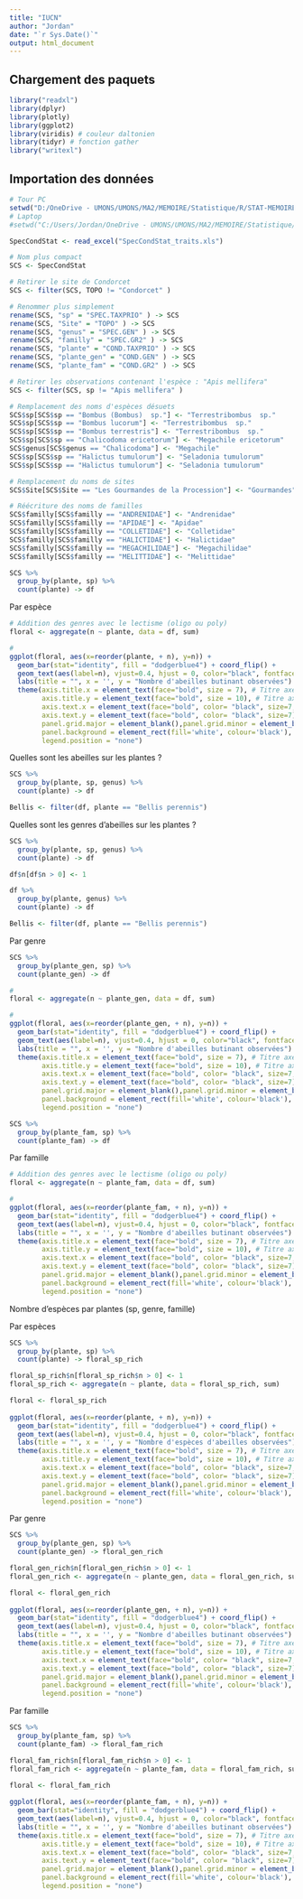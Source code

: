 ```yaml
---
title: "IUCN"
author: "Jordan"
date: "`r Sys.Date()`"
output: html_document
---
```


## Chargement des paquets
```r
library("readxl") 
library(dplyr)
library(plotly)
library(ggplot2)
library(viridis) # couleur daltonien
library(tidyr) # fonction gather
library("writexl")
```

## Importation des données
```r
# Tour PC
setwd("D:/OneDrive - UMONS/UMONS/MA2/MEMOIRE/Statistique/R/STAT-MEMOIRE/RAW/Traits abeilles")
# Laptop
#setwd("C:/Users/Jordan/OneDrive - UMONS/UMONS/MA2/MEMOIRE/Statistique/R/STAT-MEMOIRE/RAW2/Traits abeilles")

SpecCondStat <- read_excel("SpecCondStat_traits.xls")

# Nom plus compact
SCS <- SpecCondStat

# Retirer le site de Condorcet
SCS <- filter(SCS, TOPO != "Condorcet" )

# Renommer plus simplement
rename(SCS, "sp" = "SPEC.TAXPRIO" ) -> SCS
rename(SCS, "Site" = "TOPO" ) -> SCS
rename(SCS, "genus" = "SPEC.GEN" ) -> SCS
rename(SCS, "familly" = "SPEC.GR2" ) -> SCS
rename(SCS, "plante" = "COND.TAXPRIO" ) -> SCS
rename(SCS, "plante_gen" = "COND.GEN" ) -> SCS
rename(SCS, "plante_fam" = "COND.GR2" ) -> SCS

# Retirer les observations contenant l'espèce : "Apis mellifera"
SCS <- filter(SCS, sp != "Apis mellifera" )

# Remplacement des noms d'espèces désuets
SCS$sp[SCS$sp == "Bombus (Bombus)  sp."] <- "Terrestribombus  sp."
SCS$sp[SCS$sp == "Bombus lucorum"] <- "Terrestribombus  sp."
SCS$sp[SCS$sp == "Bombus terrestris"] <- "Terrestribombus  sp."
SCS$sp[SCS$sp == "Chalicodoma ericetorum"] <- "Megachile ericetorum"
SCS$genus[SCS$genus == "Chalicodoma"] <- "Megachile"
SCS$sp[SCS$sp == "Halictus tumulorum"] <- "Seladonia tumulorum"
SCS$sp[SCS$sp == "Halictus tumulorum"] <- "Seladonia tumulorum"

# Remplacement du noms de sites
SCS$Site[SCS$Site == "Les Gourmandes de la Procession"] <- "Gourmandes"

# Réécriture des noms de familles
SCS$familly[SCS$familly == "ANDRENIDAE"] <- "Andrenidae"
SCS$familly[SCS$familly == "APIDAE"] <- "Apidae"
SCS$familly[SCS$familly == "COLLETIDAE"] <- "Colletidae"
SCS$familly[SCS$familly == "HALICTIDAE"] <- "Halictidae"
SCS$familly[SCS$familly == "MEGACHILIDAE"] <- "Megachilidae"
SCS$familly[SCS$familly == "MELITTIDAE"] <- "Melittidae"
```

```r
SCS %>%
  group_by(plante, sp) %>%
  count(plante) -> df
```

Par espèce
```r
# Addition des genres avec le lectisme (oligo ou poly)
floral <- aggregate(n ~ plante, data = df, sum)
```

```r
# 
ggplot(floral, aes(x=reorder(plante, + n), y=n)) +
  geom_bar(stat="identity", fill = "dodgerblue4") + coord_flip() + 
  geom_text(aes(label=n), vjust=0.4, hjust = 0, color="black", fontface = "bold", size=2) +
  labs(title = "", x = '', y = "Nombre d'abeilles butinant observées") +
  theme(axis.title.x = element_text(face="bold", size = 7), # Titre axe x
        axis.title.y = element_text(face="bold", size = 10), # Titre axe y
        axis.text.x = element_text(face="bold", color= "black", size=7, hjust=0), # Echelle x
        axis.text.y = element_text(face="bold", color= "black", size=7), # Echelle y
        panel.grid.major = element_blank(),panel.grid.minor = element_blank(),
        panel.background = element_rect(fill='white', colour='black'),
        legend.position = "none") 
```



Quelles sont les abeilles sur les plantes ?
```r
SCS %>%
  group_by(plante, sp, genus) %>%
  count(plante) -> df

Bellis <- filter(df, plante == "Bellis perennis")
```
Quelles sont les genres d'abeilles sur les plantes ?
```r

SCS %>%
  group_by(plante, sp, genus) %>%
  count(plante) -> df

df$n[df$n > 0] <- 1 

df %>%
  group_by(plante, genus) %>%
  count(plante) -> df

Bellis <- filter(df, plante == "Bellis perennis")
```




Par genre

```r
SCS %>%
  group_by(plante_gen, sp) %>%
  count(plante_gen) -> df
```

```r
# 
floral <- aggregate(n ~ plante_gen, data = df, sum)
```

```r
# 
ggplot(floral, aes(x=reorder(plante_gen, + n), y=n)) +
  geom_bar(stat="identity", fill = "dodgerblue4") + coord_flip() + 
  geom_text(aes(label=n), vjust=0.4, hjust = 0, color="black", fontface = "bold", size=2) +
  labs(title = "", x = '', y = "Nombre d'abeilles butinant observées") +
  theme(axis.title.x = element_text(face="bold", size = 7), # Titre axe x
        axis.title.y = element_text(face="bold", size = 10), # Titre axe y
        axis.text.x = element_text(face="bold", color= "black", size=7, hjust=0), # Echelle x
        axis.text.y = element_text(face="bold", color= "black", size=7), # Echelle y
        panel.grid.major = element_blank(),panel.grid.minor = element_blank(),
        panel.background = element_rect(fill='white', colour='black'),
        legend.position = "none") 
```



```r
SCS %>%
  group_by(plante_fam, sp) %>%
  count(plante_fam) -> df
```

Par famille
```r
# Addition des genres avec le lectisme (oligo ou poly)
floral <- aggregate(n ~ plante_fam, data = df, sum)
```

```r
# 
ggplot(floral, aes(x=reorder(plante_fam, + n), y=n)) +
  geom_bar(stat="identity", fill = "dodgerblue4") + coord_flip() + 
  geom_text(aes(label=n), vjust=0.4, hjust = 0, color="black", fontface = "bold", size=2) +
  labs(title = "", x = '', y = "Nombre d'abeilles butinant observées") +
  theme(axis.title.x = element_text(face="bold", size = 7), # Titre axe x
        axis.title.y = element_text(face="bold", size = 10), # Titre axe y
        axis.text.x = element_text(face="bold", color= "black", size=7, hjust=0), # Echelle x
        axis.text.y = element_text(face="bold", color= "black", size=7), # Echelle y
        panel.grid.major = element_blank(),panel.grid.minor = element_blank(),
        panel.background = element_rect(fill='white', colour='black'),
        legend.position = "none") 
```

Nombre d'espèces par plantes (sp, genre, famille)

Par espèces
```r
SCS %>%
  group_by(plante, sp) %>%
  count(plante) -> floral_sp_rich

floral_sp_rich$n[floral_sp_rich$n > 0] <- 1 
floral_sp_rich <- aggregate(n ~ plante, data = floral_sp_rich, sum)
```

```r
floral <- floral_sp_rich
 
ggplot(floral, aes(x=reorder(plante, + n), y=n)) +
  geom_bar(stat="identity", fill = "dodgerblue4") + coord_flip() + 
  geom_text(aes(label=n), vjust=0.4, hjust = 0, color="black", fontface = "bold", size=2) +
  labs(title = "", x = '', y = "Nombre d'espèces d'abeilles observées") +
  theme(axis.title.x = element_text(face="bold", size = 7), # Titre axe x
        axis.title.y = element_text(face="bold", size = 10), # Titre axe y
        axis.text.x = element_text(face="bold", color= "black", size=7, hjust=0), # Echelle x
        axis.text.y = element_text(face="bold", color= "black", size=7), # Echelle y
        panel.grid.major = element_blank(),panel.grid.minor = element_blank(),
        panel.background = element_rect(fill='white', colour='black'),
        legend.position = "none") 
```

Par genre
```r
SCS %>%
  group_by(plante_gen, sp) %>%
  count(plante_gen) -> floral_gen_rich

floral_gen_rich$n[floral_gen_rich$n > 0] <- 1 
floral_gen_rich <- aggregate(n ~ plante_gen, data = floral_gen_rich, sum)
```

```r
floral <- floral_gen_rich
 
ggplot(floral, aes(x=reorder(plante_gen, + n), y=n)) +
  geom_bar(stat="identity", fill = "dodgerblue4") + coord_flip() + 
  geom_text(aes(label=n), vjust=0.4, hjust = 0, color="black", fontface = "bold", size=2) +
  labs(title = "", x = '', y = "Nombre d'abeilles butinant observées") +
  theme(axis.title.x = element_text(face="bold", size = 7), # Titre axe x
        axis.title.y = element_text(face="bold", size = 10), # Titre axe y
        axis.text.x = element_text(face="bold", color= "black", size=7, hjust=0), # Echelle x
        axis.text.y = element_text(face="bold", color= "black", size=7), # Echelle y
        panel.grid.major = element_blank(),panel.grid.minor = element_blank(),
        panel.background = element_rect(fill='white', colour='black'),
        legend.position = "none") 
```

Par famille
```r
SCS %>%
  group_by(plante_fam, sp) %>%
  count(plante_fam) -> floral_fam_rich

floral_fam_rich$n[floral_fam_rich$n > 0] <- 1 
floral_fam_rich <- aggregate(n ~ plante_fam, data = floral_fam_rich, sum)
```

```r
floral <- floral_fam_rich
 
ggplot(floral, aes(x=reorder(plante_fam, + n), y=n)) +
  geom_bar(stat="identity", fill = "dodgerblue4") + coord_flip() + 
  geom_text(aes(label=n), vjust=0.4, hjust = 0, color="black", fontface = "bold", size=2) +
  labs(title = "", x = '', y = "Nombre d'abeilles butinant observées") +
  theme(axis.title.x = element_text(face="bold", size = 7), # Titre axe x
        axis.title.y = element_text(face="bold", size = 10), # Titre axe y
        axis.text.x = element_text(face="bold", color= "black", size=7, hjust=0), # Echelle x
        axis.text.y = element_text(face="bold", color= "black", size=7), # Echelle y
        panel.grid.major = element_blank(),panel.grid.minor = element_blank(),
        panel.background = element_rect(fill='white', colour='black'),
        legend.position = "none") 
```




